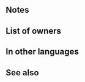 {{Weapon Infobox
|tagid=SID_賀正の妹猫の爪牙
|intID=2896
|exclusive=1
|weaponType=Beast
|canUseMove=Cavalry
|cost=400
|might=14
|range=1
|effect=Grants Spd+3. At start of combat, if foe's HP ≥ 75%, grants Atk/Spd+6 to unit during combat, and also, if unit's Spd > foe's Spd, grants Special cooldown charge +1 per unit's attack (only highest value applied; does not stack) and deals +5 damage to foe per unit's attack, including when dealing damage with a Special triggered before combat.<br><br>At start of turn, if unit is adjacent to only beast or dragon allies or if unit is not adjacent to any ally, unit transforms (otherwise, unit reverts). If unit transforms, grants Atk+2, and if unit initiates combat, inflicts Atk/Def-4 on foe during combat and foe cannot make a follow-up attack.
|statModifiers=0,14,3,0,0
|required=Adult (Cavalry)
|properties=
}}
==Notes==
{{Combat boosts}}
{{CooldownChargePlus|perAttack=user}}
{{FixedDamage|5}}
{{Beast (Cavalry)}}
==List of owners==
{{Skill Hero List}}
==In other languages==
{{OtherLanguages
|japanese=賀正の妹猫の爪牙
|german=Funkelnder Zahn
|spanishEU=Colmillo brillante
|spanishLA=Colmillo brillante
|french=Croc étincelant
|italian=Zanna sfavillante
|chineseTW=賀年貓妹的爪牙
|portuguese=Presa lustrosa
}}
==See also==
{{See also skills|cond=Description LIKE '%if foe\'s HP ≥ 75\%, grants Atk/Spd+%during combat%' OR Description LIKE '%including when dealing damage with a Special triggered before combat%'|columns=3}}
{{Weapons Navbox}}
